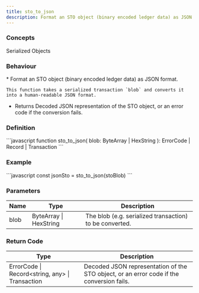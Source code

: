 ```yaml
---
title: sto_to_json
description: Format an STO object (binary encoded ledger data) as JSON format.
---
```


### Concepts

<LinkButton href="/docs/hooks/concepts/serialized-objects">Serialized Objects</LinkButton>

### Behaviour

<Tabs>
<TabItem label="JavaScript">
*   Format an STO object (binary encoded ledger data) as JSON format.&#x20;

    This function takes a serialized transaction `blob` and converts it into a human-readable JSON format.
* Returns Decoded JSON representation of the STO object, or an error code if the conversion fails.
</TabItem>
</Tabs>



### Definition

<Tabs>
<TabItem label="JavaScript">
```javascript
function sto_to_json(
    blob: ByteArray | HexString
  ): ErrorCode | Record<string, any> | Transaction
```
</TabItem>
</Tabs>



### Example

<Tabs>
<TabItem label="JavaScript">
```javascript
const jsonSto = sto_to_json(stoBlob)
```
</TabItem>
</Tabs>



### Parameters

<Tabs>
<TabItem label="JavaScript">


| Name | Type                   | Description                                             |
| ---- | ---------------------- | ------------------------------------------------------- |
| blob | ByteArray \| HexString | The blob (e.g. serialized transaction) to be converted. |
</TabItem>
</Tabs>



### Return Code

<Tabs>
<TabItem label="JavaScript">


| Type                                             | Description                                                                              |
| ------------------------------------------------ | ---------------------------------------------------------------------------------------- |
| ErrorCode \| Record\<string, any> \| Transaction | Decoded JSON representation of the STO object, or an error code if the conversion fails. |
</TabItem>
</Tabs>

